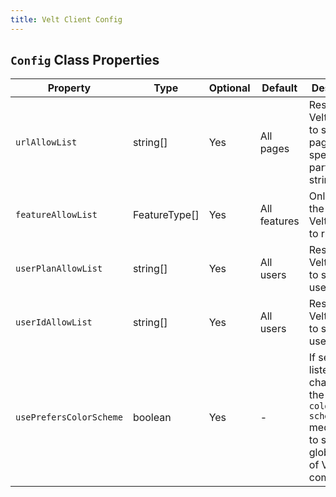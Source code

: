 ```yaml
---
title: Velt Client Config
---
```


## `Config` Class Properties

| Property                  | Type               | Optional | Default                                               | Description                                                                                                                            |
|---------------------------|--------------------|----------|-------------------------------------------------------|----------------------------------------------------------------------------------------------------------------------------------------|
| `urlAllowList`            | string[]           | Yes      | All pages                                             | Restricts Velt features to specific pages by specifying partial URL strings.                                                       |
| `featureAllowList`        | FeatureType[]      | Yes      | All features                                          | Only allows the provided Velt features to run.                                                                                     |
| `userPlanAllowList`       | string[]           | Yes      | All users                                             | Restricts Velt features to specific user plans.                                                                                    |
| `userIdAllowList`         | string[]           | Yes      | All users                                             | Restricts Velt features to specific users.                                                                                         |
| `usePrefersColorScheme`   | boolean            | Yes      | -                                                     | If set to true, listens to changes on the `prefers-color-scheme` media query to set the global theme of Velt components.           |


